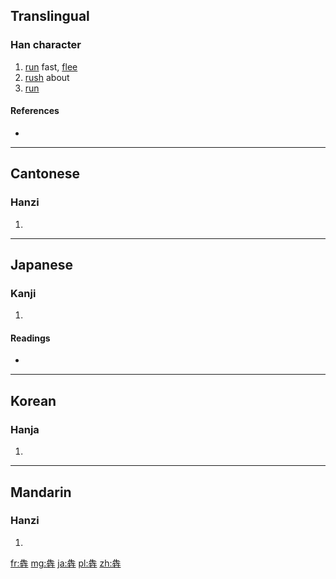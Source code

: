{{also|奔}}
==Translingual==

===Han character===
{{Han char|rn=93|rad=牛|as=08|sn=12|four=|canj=竹手竹手手 (HQHQQ)}}

# [[run]] fast, [[flee]]
# [[rush]] about
# [[run]]

====References====
* {{Han ref|kx=0702.100|dkj=20058|dj=1115.150|hdz=31813.060|uh=7287|ud=29319}}

----

==Cantonese==

===Hanzi===
{{yue-hanzi|jyut=|y=ban1}}

# {{defn|Cantonese|sort=牛08}}

----

==Japanese==

===Kanji===
{{ja-kanji|grade=|rs=牛08}}

# {{defn|Japanese|sort=牛08}}

====Readings====
* {{ja-readings|on=[[ほん]] (hon)|kun=[[はしる]] (hashiru), [[ひしめく]] (hishimeku)}}

----

==Korean==

===Hanja===
{{ko-hanja|hangeul=분|eumhun=|rv=bun|mr=pun|y=pun}}

# {{defn|Korean|sort=牛08}}

----

==Mandarin==

===Hanzi===
{{cmn-hanzi|pin=[[bēn]] ([[ben1]]), [[jiǎn]] ([[jian3]]), [[qián]] ([[qian2]])|wg=pen<sup>1</sup>, chien<sup>3</sup>, ch'ien<sup>2</sup>}}

# {{defn|Mandarin|sort=牛08}}

[[fr:犇]]
[[mg:犇]]
[[ja:犇]]
[[pl:犇]]
[[zh:犇]]